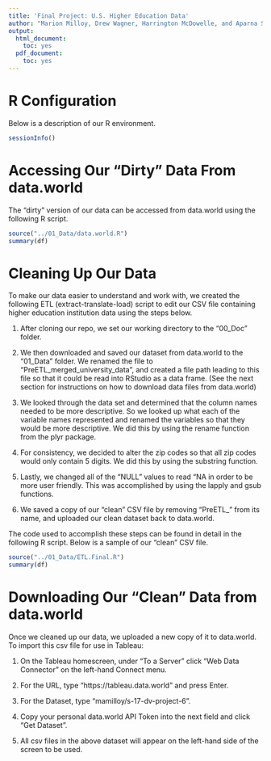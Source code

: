 ```yaml
---
title: 'Final Project: U.S. Higher Education Data'
author: "Marion Milloy, Drew Wagner, Harrington McDowelle, and Aparna Sankar"
output:
  html_document:
    toc: yes
  pdf_document:
    toc: yes
---
```


# R Configuration


Below is a description of our R environment.

```r
sessionInfo()
```

# Accessing Our "Dirty" Data From data.world


The "dirty" version of our data can be accessed from data.world using the following R script.

```r
source("../01_Data/data.world.R")
summary(df)
```

# Cleaning Up Our Data


To make our data easier to understand and work with, we created the following ETL (extract-translate-load) script to edit our CSV file containing higher education institution data using the steps below. 

1. After cloning our repo, we set our working directory to the "00_Doc" folder.

2. We then downloaded and saved our dataset from data.world to the "01_Data" folder. We renamed the file to "PreETL_merged_university_data", and created a file path leading to this file so that it could be read into RStudio as a data frame. (See the next section for instructions on how to download data files from data.world)

3. We looked through the data set and determined that the column names needed to be more descriptive. So we looked up what each of the variable names represented and renamed the variables so that they would be more descriptive. We did this by using the rename function from the plyr package. 

4. For consistency, we decided to alter the zip codes so that all zip codes would only contain 5 digits. We did this by using the substring function.

5. Lastly, we changed all of the "NULL" values to read "NA in order to be more user friendly. This was accomplished by using the lapply and gsub functions. 

6. We saved a copy of our "clean" CSV file by removing "PreETL_" from its name, and uploaded our clean dataset back to data.world.

The code used to accomplish these steps can be found in detail in the following R script. Below is a sample of our "clean" CSV file.

```r
source("../01_Data/ETL.Final.R")
summary(df)
```

# Downloading Our "Clean" Data from data.world


Once we cleaned up our data, we uploaded a new copy of it to data.world. To import this csv file for use in Tableau:

1. On the Tableau homescreen, under "To a Server" click "Web Data Connector" on the left-hand Connect menu. 

2. For the URL, type "https://tableau.data.world" and press Enter. 

3. For the Dataset, type "mamilloy/s-17-dv-project-6". 

4. Copy your personal data.world API Token into the next field and click "Get Dataset".

5. All csv files in the above dataset will appear on the left-hand side of the screen to be used. 


